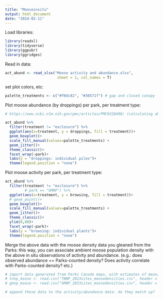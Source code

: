 ```yaml
---
title: "Mooseinsitu"
output: html_document
date: "2024-02-11"
---
```


Load libraries:
```r
library(readxl)
library(tidyverse)
library(ggpubr)
library(ggridges)
```

Read in data:
```r
act_abund <- read_xlsx("Moose activity and abundance.xlsx", 
                        sheet = 1, col_names = T)
```

set plot colors, etc:
```r
palette_treatments <- c("#f0dc82", "#30571f") # gap and closed canopy

```

Plot moose abundance (by droppings) per park, per treatment type:
```r
# https://www.ncbi.nlm.nih.gov/pmc/articles/PMC9328498/ (calculating abundance from pellets)

act_abund %>% 
  filter(treatment != "exclosure") %>% 
  ggplot(aes(x=treatment, y = droppings, fill = treatment))+
  geom_boxplot()+
  scale_fill_manual(values=palette_treatments) +
  geom_jitter()+
  theme_classic()+
  facet_wrap(~park)+
  labs(y = "droppings: individual piles")+
  theme(legend.position = "none")
```

Plot moose activity per park, per treatment type:
```r
act_abund %>% 
  filter(treatment != "exclosure") %>% 
         # park == "GMNP") %>% 
  ggplot(aes(x=treatment, y = browsing, fill = treatment))+
  # geom_point()+
  geom_boxplot()+
  scale_fill_manual(values=palette_treatments) +
  geom_jitter()+
  theme_classic()+
  ylim(0,80)+
  facet_wrap(~park)+
  labs(y = "browsing: individual plants")+
  theme(legend.position = "none")
```

Merge the above data with the moose density data you gleaned from the Parks: this way, you can associate ambient moose population density with the above in situ observations of activity and abundance. (e.g.: does observed abundance == Parks-counted density? Does activity correlate with Parks-counted density? etc.)
```r
# import data generated from Parks Canada maps, with estimates of mean/max moose density at each site sampled in 2023, if not already read in
# tnnp_moose <- read.csv("TNNP_2023sites_moosedensities.csv", header = TRUE)
# gmnp_moose <- read.csv("GMNP_2023sites_moosedensities.csv", header = TRUE)

# append these data to the activity/abundance data: do they match up?
```

